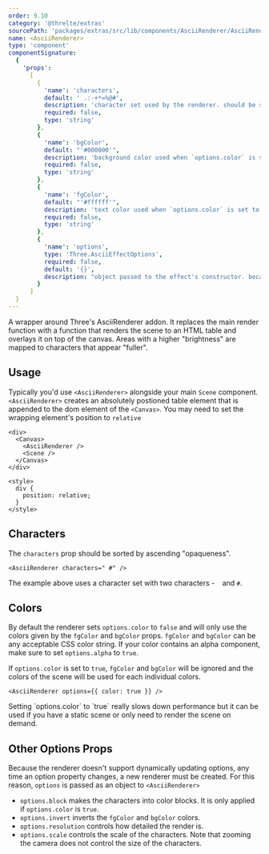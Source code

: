 ```yaml
---
order: 9.10
category: '@threlte/extras'
sourcePath: 'packages/extras/src/lib/components/AsciiRenderer/AsciiRenderer.svelte'
name: <AsciiRenderer>
type: 'component'
componentSignature:
  {
    'props':
      [
        {
          'name': 'characters',
          default: ' .:-+*=%@#',
          description: 'character set used by the renderer. should be sorted from least to most opaque',
          required: false,
          type: 'string'
        },
        {
          'name': 'bgColor',
          default: "'#000000'",
          description: 'background color used when `options.color` is set to `false`',
          required: false,
          type: 'string'
        },
        {
          'name': 'fgColor',
          default: "'#ffffff'",
          description: 'text color used when `options.color` is set to `false`',
          required: false,
          type: 'string'
        },
        {
          'name': 'options',
          type: 'Three.AsciiEffectOptions',
          required: false,
          default: '{}',
          description: "object passed to the effect's constructor. because the effect doesn't support adjusting individual option props, whenever an option prop changes, the effect must be recreated"
        }
      ]
  }
---
```


A wrapper around Three's AsciiRenderer addon. It replaces the main render function with a function that renders the scene to an HTML table and overlays it on top of the canvas. Areas with a higher "brightness" are mapped to characters that appear "fuller".

<Example path="extras/ascii-renderer" />

## Usage

Typically you'd use `<AsciiRenderer>` alongside your main `Scene` component. `<AsciiRenderer>` creates an absolutely postioned table element that is appended to the dom element of the `<Canvas>`. You may need to set the wrapping element's position to `relative`

```svelte
<div>
  <Canvas>
    <AsciiRenderer />
    <Scene />
  </Canvas>
</div>

<style>
  div {
    position: relative;
  }
</style>
```

## Characters

The `characters` prop should be sorted by ascending "opaqueness".

```svelte
<AsciiRenderer characters=" #" />
```

The example above uses a character set with two characters - ` ` and `#`.

## Colors

By default the renderer sets `options.color` to `false` and will only use the colors given by the `fgColor` and `bgColor` props. `fgColor` and `bgColor` can be any acceptable CSS color string. If your color contains an alpha component, make sure to set `options.alpha` to `true`.

If `options.color` is set to `true`, `fgColor` and `bgColor` will be ignored and the colors of the scene will be used for each individual colors.

```svelte
<AsciiRenderer options={{ color: true }} />
```

<Tip type="info">
  Setting `options.color` to `true` really slows down performance but it can be used if you have a
  static scene or only need to render the scene on demand.
</Tip>

## Other Options Props

Because the renderer doesn't support dynamically updating options, any time an option property changes, a new renderer must be created. For this reason, `options` is passed as an object to `<AsciiRenderer>`

- `options.block` makes the characters into color blocks. It is only applied if `options.color` is `true`.
- `options.invert` inverts the `fgColor` and `bgColor` colors.
- `options.resolution` controls how detailed the render is.
- `options.scale` controls the scale of the characters. Note that zooming the camera does not control the size of the characters.
